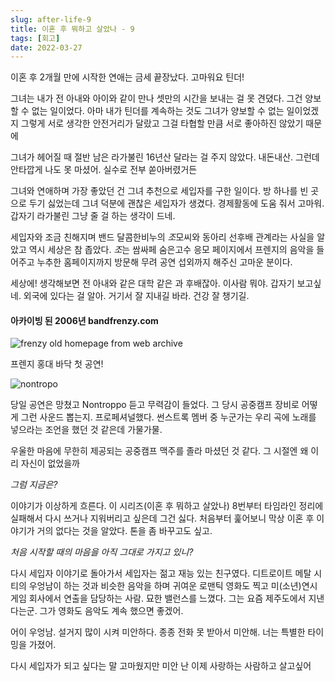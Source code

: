 ```yaml
---
slug: after-life-9
title: 이혼 후 뭐하고 살았나 - 9
tags: [회고]
date: 2022-03-27
---
```


이혼 후 2개월 만에 시작한 연애는 금세 끝장났다. 고마워요 틴더!

그녀는 내가 전 아내와 아이와 같이 만나 셋만의 시간을 보내는 걸 못 견뎠다.
그건 양보할 수 없는 일이었다.
아마 내가 틴더를 계속하는 것도 그녀가 양보할 수 없는 일이었겠지
그렇게 서로 생각한 안전거리가 달랐고 그걸 타협할 만큼 서로 좋아하진 않았기 때문에

그녀가 헤어질 때 절반 남은 라가불린 16년산 달라는 걸 주지 않았다. 내돈내산.
그런데 안타깝게 나도 못 마셨어. 실수로 전부 쏟아버렸거든

그녀와 연애하며 가장 좋았던 건 그녀 추천으로 세입자를 구한 일이다.
방 하나를 빈 곳으로 두기 싫었는데 그녀 덕분에 괜찮은 세입자가 생겼다. 경제활동에 도움 줘서 고마워. 갑자기 라가불린 그냥 줄 걸 하는 생각이 드네.

세입자와 조금 친해지며 밴드 달콤한비누의 *조*모씨와 동아리 선후배 관계라는 사실을 알았고 역시 세상은 참 좁았다.
*조*는 쌈싸페 숨은고수 응모 페이지에서 프렌지의 음악을 들어주고 누추한 홈페이지까지 방문해 무려 공연 섭외까지 해주신 고마운 분이다.

세상에! 생각해보면 전 아내와 같은 대학 같은 과 후배잖아. 이사람 뭐야.
갑자기 보고싶네. 외국에 있다는 걸 알아. 거기서 잘 지내길 바라. 건강 잘 챙기길.

#### 아카이빙 된 2006년 bandfrenzy.com

<img src="/old_frenzy.png" alt="frenzy old homepage from web archive" />

프렌지 홍대 바닥 첫 공연!

<img src="/060715_LongSeasonPreview.jpeg" alt="nontropo" />

당일 공연은 망쳤고 Nontroppo 듣고 무력감이 들었다. 그 당시 공중캠프 장비로 어떻게 그런 사운드 뽑는지. 프로페셔널했다.
썬스트록 멤버 중 누군가는 우리 곡에 노래를 넣으라는 조언을 했던 것 같은데 가물가물.

우울한 마음에 무한히 제공되는 공중캠프 맥주를 졸라 마셨던 것 같다.
그 시절엔 왜 이리 자신이 없었을까

_그럼 지금은?_

이야기가 이상하게 흐른다. 이 시리즈(이혼 후 뭐하고 살았나) 8번부터 타임라인 정리에 실패해서 다시 쓰거나 지워버리고 싶은데 그건 싫다.
처음부터 훑어보니 막상 이혼 후 이야기가 거의 없다는 것을 알았다. 톤을 좀 바꾸고도 싶고.

_처음 시작할 때의 마음을 아직 그대로 가지고 있니?_

다시 세입자 이야기로 돌아가서
세입자는 젊고 재능 있는 친구였다. 디트로이트 메탈 시티의 우엉남이 하는 것과 비슷한 음악을 하며 귀여운 로맨틱 영화도 찍고 미(소년)연시 게임 회사에서 연출을 담당하는 사람.
묘한 밸런스를 느꼈다.
그는 요즘 제주도에서 지낸다는군. 그가 영화도 음악도 계속 했으면 좋겠어.

어이 우엉남. 설거지 많이 시켜 미안하다.
종종 전화 못 받아서 미안해. 너는 특별한 타이밍을 가졌어.

다시 세입자가 되고 싶다는 말 고마웠지만 미안
난 이제 사랑하는 사람하고 살고싶어
